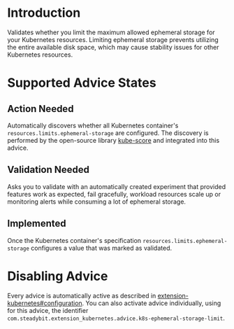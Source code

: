 # Introduction
Validates whether you limit the maximum allowed ephemeral storage for your Kubernetes resources. Limiting ephemeral storage prevents utilizing the entire available disk space, which may cause stability issues for other Kubernetes resources.

# Supported Advice States
## Action Needed
Automatically discovers whether all Kubernetes container's `resources.limits.ephemeral-storage` are configured. The discovery is performed by the open-source library [kube-score](https://github.com/zegl/kube-score) and integrated into this advice.

## Validation Needed
Asks you to validate with an automatically created experiment that provided features work as expected, fail gracefully, workload resources scale up or monitoring alerts while consuming a lot of ephemeral storage.

## Implemented
Once the Kubernetes container's specification `resources.limits.ephemeral-storage` configures a value that was marked as validated.

# Disabling Advice
Every advice is automatically active as described in [extension-kubernetes#configuration](https://github.com/steadybit/extension-kubernetes/?tab=readme-ov-file#configuration).
You can also activate advice individually, using for this advice, the identifier `com.steadybit.extension_kubernetes.advice.k8s-ephemeral-storage-limit`.